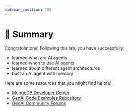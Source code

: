 ```yaml
---
sidebar_position: 100
---
```


# 🎯 Summary

Congratulations! Following this lab, you have successfully:
* learned what are AI agents
* learned when to use AI agents
* learned about different agent architectures
* built an AI agent with memory

Here are some resources that you might find helpful:
* [MongoDB Developer Center](https://mongodb.com/developer/?utm_campaign=devrel&utm_source=workshop&utm_medium=cta&utm_content=ai_agents_workshop&utm_term=apoorva_joshi)
* [GenAI Code Examples Repository](https://github.com/mongodb-developer/GenAI-Showcase)
* [GenAI Community Forums](https://www.mongodb.com/community/forums/c/generative-ai/162/?utm_campaign=devrel&utm_source=workshop&utm_medium=cta&utm_content=ai_agents_workshop&utm_term=apoorva_joshi)